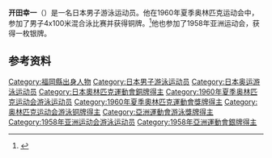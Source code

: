 {{Infobox sportsperson
| name           = 开田幸一
|show-medals=yes
|medaltemplates={{MedalSport | 男子[[游泳|游泳]]}}
{{MedalCountry | {{JPN}} }}
{{MedalCompetition|[[奥林匹克运动会|奥林匹克运动会]]}}
{{MedalBronze| [[1960年夏季奥林匹克运动会|1960年 罗马]] |[[1960年夏季奧林匹克運動會游泳比賽|4x100米混合泳]]}}
}}

'''开田幸一'''（{{bd|1938年|5月7日|1993年|9月23日|}}）是一名日本男子游泳运动员。他在1960年夏季奥林匹克运动会中，参加了男子4x100米混合泳比赛并获得铜牌。<ref name=death>{{cite web |title=Koichi Hirakida |publisher=Sikyo |url=http://sikyo.net/-/1058591 |accessdate=25 October 2016 |archive-date=2017-09-19 |archive-url=https://web.archive.org/web/20170919145618/http://sikyo.net/-/1058591 }}</ref>他也参加了1958年亚洲运动会，获得一枚银牌。

==参考资料==
{{Reflist}}
{{DEFAULTSORT:Hirakida Koichi}}
[[Category:福岡縣出身人物|Category:福岡縣出身人物]]
[[Category:日本男子游泳运动员|Category:日本男子游泳运动员]]
[[Category:日本奥运游泳运动员|Category:日本奥运游泳运动员]]
[[Category:日本奧林匹克運動會銅牌得主|Category:日本奧林匹克運動會銅牌得主]]
[[Category:1960年夏季奥林匹克运动会游泳运动员|Category:1960年夏季奥林匹克运动会游泳运动员]]
[[Category:1960年夏季奧林匹克運動會獎牌得主|Category:1960年夏季奧林匹克運動會獎牌得主]]
[[Category:奥林匹克运动会游泳铜牌得主|Category:奥林匹克运动会游泳铜牌得主]]
[[Category:亞洲運動會游泳獎牌得主|Category:亞洲運動會游泳獎牌得主]]
[[Category:1958年亚洲运动会游泳运动员|Category:1958年亚洲运动会游泳运动员]]
[[Category:1958年亞洲運動會銀牌得主|Category:1958年亞洲運動會銀牌得主]]